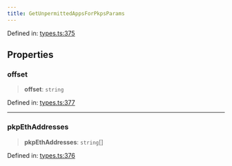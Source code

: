 ```yaml
---
title: GetUnpermittedAppsForPkpsParams
---
```


Defined in: [types.ts:375](https://github.com/LIT-Protocol/Vincent/blob/5462864f5b471985671134e594d93faefcbfeb7e/packages/libs/contracts-sdk/src/types.ts#L375)

## Properties

### offset

> **offset**: `string`

Defined in: [types.ts:377](https://github.com/LIT-Protocol/Vincent/blob/5462864f5b471985671134e594d93faefcbfeb7e/packages/libs/contracts-sdk/src/types.ts#L377)

***

### pkpEthAddresses

> **pkpEthAddresses**: `string`[]

Defined in: [types.ts:376](https://github.com/LIT-Protocol/Vincent/blob/5462864f5b471985671134e594d93faefcbfeb7e/packages/libs/contracts-sdk/src/types.ts#L376)
